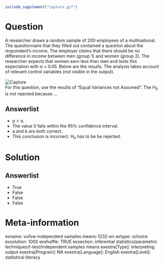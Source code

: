 ```r
include_supplement("Capture.gif")
```

Question
========
A researcher draws a random sample of 200 employees of a multinational.
The questionnaire that they filled out contained a question about the
respondent's income. The employer claims that there should be no
difference in income between men (group 1) and women (group 2). The
researcher expects that women earn less than men and tests this
expectation with α = 0.05. Below are the results. The analysis takes
account of relevant control variables (not visible in the output).  
   
<img src="Capture.gif" class="fr-fic fr-dii tvcss_2" alt="Capture" />   
For this question, use the results of "Equal Variances not Assumed". The
H<sub>0</sub> is not rejected because ...

Answerlist
----------
* p &gt; α.
* The value 0 falls within the 95% confidence interval.
* a and b are both correct.
* This conclusion is incorrect. H<sub>0</sub> has to be be rejected.

Solution
========










Answerlist
----------
* True
* False
* False
* False

Meta-information
================
exname: vufsw-independent samples means-1232-en
extype: schoice
exsolution: 1000
exshuffle: TRUE
exsection: inferential statistics/parametric techniques/t-test/independent samples means
exextra[Type]: interpreting output
exextra[Program]: NA
exextra[Language]: English
exextra[Level]: statistical literacy

